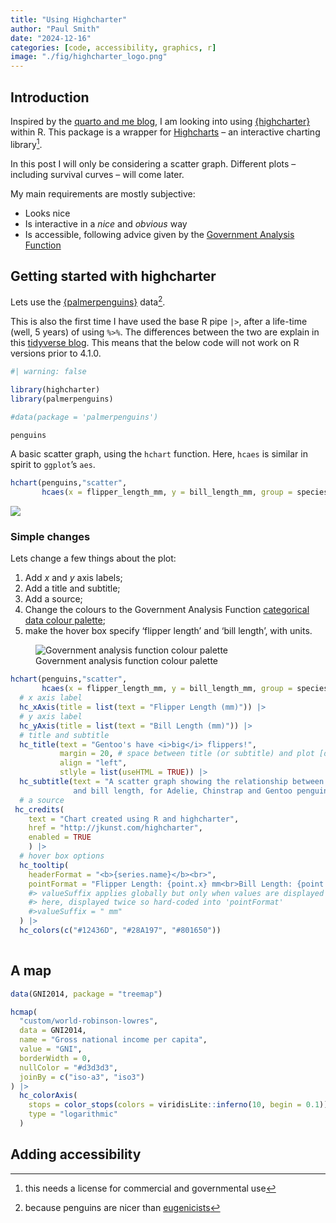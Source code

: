 ```yaml
---
title: "Using Highcharter"
author: "Paul Smith"
date: "2024-12-16"
categories: [code, accessibility, graphics, r]
image: "./fig/highcharter_logo.png"
---
```



## Introduction

Inspired by the [quarto and me blog](https://quartoand.me/blog/2021-11_adventures-with-the-highcharts-accessibility-module-part-1/), I am looking into using [{highcharter}](https://jkunst.com/highcharter/) within R. This package is a wrapper for [Highcharts](https://www.highcharts.com/blog/products/highcharts/) -- an interactive charting library^[this needs a license for commercial and governmental use]. 

In this post I will only be considering a scatter graph. Different plots -- including survival curves -- will come later.

My main requirements are mostly subjective:

- Looks nice
- Is interactive in a *nice* and *obvious* way
- Is accessible, following advice given by the [Government Analysis Function](https://analysisfunction.civilservice.gov.uk/policy-store/accessibility-legislation-what-you-need-to-know/)

## Getting started with highcharter

Lets use the [{palmerpenguins}](https://allisonhorst.github.io/palmerpenguins/) data^[because penguins are nicer than [eugenicists](https://en.wikipedia.org/wiki/Ronald_Fisher#Eugenics)].

This is also the first time I have used the base R pipe `|>`, after a life-time (well, 5 years) of using `%>%`. The differences between the two are explain in this [tidyverse blog](https://www.tidyverse.org/blog/2023/04/base-vs-magrittr-pipe/). This means that the below code will not work on R versions prior to 4.1.0.


```r
#| warning: false

library(highcharter)
library(palmerpenguins)

#data(package = 'palmerpenguins')

penguins
```

A basic scatter graph, using the `hchart` function. Here, `hcaes` is similar in spirit to `ggplot`'s `aes`.

```r
hchart(penguins,"scatter", 
       hcaes(x = flipper_length_mm, y = bill_length_mm, group = species))
```

::: {.column-margin}
![](./fig/culmen_depth.png)
:::

### Simple changes

Lets change a few things about the plot:

1. Add $x$ and $y$ axis labels;
2. Add a title and subtitle;
3. Add a source;
4. Change the colours to the Government Analysis Function [categorical data colour palette](https://analysisfunction.civilservice.gov.uk/policy-store/data-visualisation-colours-in-charts/#section-5); 
5. make the hover box specify 'flipper length' and 'bill length', with units.

::: {.column-margin}
![Government analysis function colour palette](./fig/gaf_colours.png)
:::

```r
hchart(penguins,"scatter", 
       hcaes(x = flipper_length_mm, y = bill_length_mm, group = species)) |>
  # x axis label
  hc_xAxis(title = list(text = "Flipper Length (mm)")) |>
  # y axis label
  hc_yAxis(title = list(text = "Bill Length (mm)")) |>
  # title and subtitle
  hc_title(text = "Gentoo's have <i>big</i> flippers!",
           margin = 20, # space between title (or subtitle) and plot [default = 15]
           align = "left",
           stlyle = list(useHTML = TRUE)) |>
  hc_subtitle(text = "A scatter graph showing the relationship between flipper length 
              and bill length, for Adelie, Chinstrap and Gentoo penguins") |>
  # a source
 hc_credits(
    text = "Chart created using R and highcharter",
    href = "http://jkunst.com/highcharter",
    enabled = TRUE
    ) |>
  # hover box options
  hc_tooltip(
    headerFormat = "<b>{series.name}</b><br>",
    pointFormat = "Flipper Length: {point.x} mm<br>Bill Length: {point.y} mm"
    #> valueSuffix applies globally but only when values are displayed individually
    #> here, displayed twice so hard-coded into 'pointFormat'
    #>valueSuffix = " mm"
  ) |>
  hc_colors(c("#12436D", "#28A197", "#801650"))
  
```

## A map

```r
data(GNI2014, package = "treemap")

hcmap(
  "custom/world-robinson-lowres",
  data = GNI2014,
  name = "Gross national income per capita",
  value = "GNI",
  borderWidth = 0,
  nullColor = "#d3d3d3",
  joinBy = c("iso-a3", "iso3")
) |>
  hc_colorAxis(
    stops = color_stops(colors = viridisLite::inferno(10, begin = 0.1)),
    type = "logarithmic"
  )
```

## Adding accessibility
